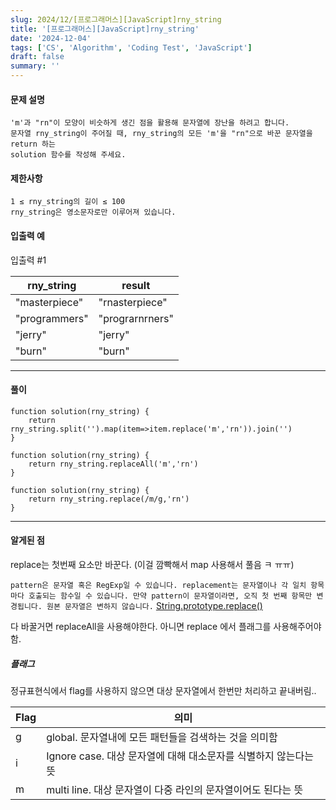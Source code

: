 ```yaml
---
slug: 2024/12/[프로그래머스][JavaScript]rny_string
title: '[프로그래머스][JavaScript]rny_string'
date: '2024-12-04'
tags: ['CS', 'Algorithm', 'Coding Test', 'JavaScript']
draft: false
summary: ''
---
```

#### 문제 설명
    'm'과 "rn"이 모양이 비슷하게 생긴 점을 활용해 문자열에 장난을 하려고 합니다. 
    문자열 rny_string이 주어질 때, rny_string의 모든 'm'을 "rn"으로 바꾼 문자열을 return 하는 
    solution 함수를 작성해 주세요.
#### 제한사항
````
1 ≤ rny_string의 길이 ≤ 100
rny_string은 영소문자로만 이루어져 있습니다.
````
#### 입출력 예
입출력 #1

|rny_string|result|
|----------|---------|
|"masterpiece"|"rnasterpiece"|
|"programmers"|	"prograrnrners"|
|"jerry"	|"jerry"|
|"burn"	|"burn"|
---
#### 풀이
````
function solution(rny_string) {
    return rny_string.split('').map(item=>item.replace('m','rn')).join('')
}
````
```
function solution(rny_string) {
    return rny_string.replaceAll('m','rn')
}
```
```
function solution(rny_string) {
    return rny_string.replace(/m/g,'rn')
}
```
---
#### 알게된 점
replace는 첫번째 요소만 바꾼다. (이걸 깜빡해서 map 사용해서 풀음 ㅋ ㅠㅠ)

`pattern은 문자열 혹은 RegExp일 수 있습니다. replacement는 문자열이나 각 일치 항목마다 호출되는 함수일 수 있습니다. 만약 pattern이 문자열이라면, 오직 첫 번째 항목만 변경됩니다. 원본 문자열은 변하지 않습니다.`
[String.prototype.replace()](https://developer.mozilla.org/ko/docs/Web/JavaScript/Reference/Global_Objects/String/replace)

다 바꿀거면 replaceAll을 사용해야한다.
아니면 replace 에서 플래그를 사용해주어야 함.


##### 플래그
정규표현식에서 flag를 사용하지 않으면 대상 문자열에서 한번만 처리하고 끝내버림..


|Flag  |의미|
|---|---|
|g |global. 문자열내에 모든 패턴들을 검색하는 것을 의미함|
|i |Ignore case. 대상 문자열에 대해 대소문자를 식별하지 않는다는 뜻|
|m |multi line. 대상 문자열이 다중 라인의 문자열이어도 된다는 뜻|
